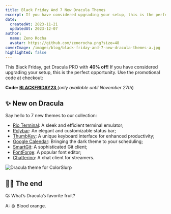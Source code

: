 ```yaml
---
title: Black Friday And 7 New Dracula Themes
excerpt: If you have considered upgrading your setup, this is the perfect opportunity.
date:
  createdAt: 2023-11-21
  updatedAt: 2023-12-07
author:
  name: Zeno Rocha
  avatar: https://github.com/zenorocha.png?size=48
coverImage: /images/blog/black-friday-and-7-new-dracula-themes-a.jpg
highlighted: false
---
```


This Black Friday, get Dracula PRO with **40% off!** If you have considered upgrading your setup, this is the perfect opportunity. Use the promotional code at checkout:

**Code: [BLACKFRIDAY23](https://draculatheme.gumroad.com/l/dracula-pro/blackfriday23)**[ ](https://draculatheme.gumroad.com/l/dracula-pro/blackfriday23)(_only available until November 27th_)

## ✨ New on Dracula

Say hello to 7 new themes to our collection:

- [Rio Terminal](/rio-terminal): A sleek and efficient terminal emulator;
- [Polybar](/polybar): An elegant and customizable status bar;
- [ThumbKey](/thumb-key): A unique keyboard interface for enhanced productivity;
- [Google Calendar](/google-calendar): Bringing the dark theme to your scheduling;
- [SmartGit](/smartgit): A sophisticated Git client;
- [FontForge](/fontforge): A popular font editor;
- [Chatterino](/chatterino): A chat client for streamers.

![Dracula theme for ColorSlurp](/images/blog/black-friday-and-7-new-dracula-themes-b.jpg)

## 👋🏻 The end

Q: What’s Dracula’s favorite fruit?

A: 🩸 Blood orange.
